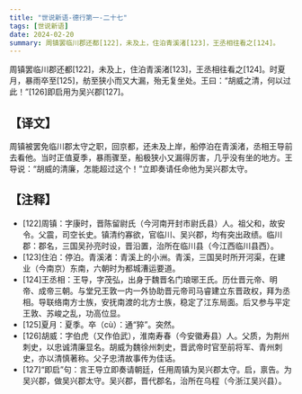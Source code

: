 ```yaml
---
title: "世说新语-德行第一-二十七"
tags: [世说新语]
date: 2024-02-20
summary: 周镇罢临川郡还都[122]，未及上，住泊青溪渚[123]，王丞相往看之[124]。
---
```


周镇罢临川郡还都[122]，未及上，住泊青溪渚[123]，王丞相往看之[124]。时夏月，暴雨卒至[125]，舫至狭小而又大漏，殆无复坐处。王曰：“胡威之清，何以过此！”[126]即启用为吴兴郡[127]。

## 【译文】

周镇被罢免临川郡太守之职，回京都，还未及上岸，船停泊在青溪渚，丞相王导前去看他。当时正值夏季，暴雨骤至，船极狭小又漏得厉害，几乎没有坐的地方。王导说：“胡威的清廉，怎能超过这个！”立即奏请任命他为吴兴郡太守。

## 【注释】

- [122]周镇：字康时，晋陈留尉氏（今河南开封市尉氏县）人。祖父和，故安令。父震，司空长史。镇清约寡欲，官临川、吴兴郡，均有突出政绩。临川郡：郡名，三国吴孙亮时设，晋沿置，治所在临川县（今江西临川县西）。
- [123]住泊：停泊。青溪渚：青溪上的小洲。青溪，三国吴时所开河渠，在建业（今南京）东南，六朝时为都城漕运要道。
- [124]王丞相：王导，字茂弘，出身于魏晋名门琅琊王氏。历仕晋元帝、明帝、成帝三朝。与堂兄王敦一内一外协助晋元帝司马睿建立东晋政权，拜为丞相。导联络南方士族，安抚南渡的北方士族，稳定了江东局面。后又参与平定王敦、苏峻之乱，功高位显。
- [125]夏月：夏季。卒（cù）：通“猝”。突然。
- [126]胡威：字伯虎（又作伯武），淮南寿春（今安徽寿县）人。父质，为荆州刺史，以忠诚清廉显名。胡威为魏徐州刺史，晋武帝时官至前将军、青州刺史，亦以清慎著称。父子忠清故事传为佳话。
- [127]“即启”句：言王导立即奏请朝廷，任用周镇为吴兴郡太守。启，禀告。为吴兴郡，做吴兴郡太守。吴兴郡，晋代郡名，治所在乌程（今浙江吴兴县）。